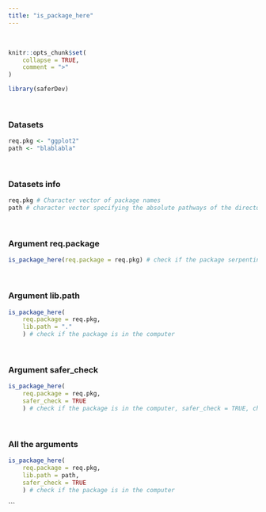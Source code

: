 ---
title: "is_package_here"
---
<br>

```{r, include = FALSE}
knitr::opts_chunk$set(
    collapse = TRUE,
    comment = ">"
)
```

```{r setup}
library(saferDev)
```
<br>

### Datasets
```{r}
req.pkg <- "ggplot2"
path <- "blablabla"
```
<br>

### Datasets info
```{r}
req.pkg # Character vector of package names
path # character vector specifying the absolute pathways of the directories, this lib.path will return an error
```
<br>

### Argument req.package
```{r, echo = TRUE, error = TRUE}
is_package_here(req.package = req.pkg) # check if the package serpentine is in the computer
```
<br>

### Argument lib.path
```{r, echo = TRUE, error = TRUE}
is_package_here(
    req.package = req.pkg,
    lib.path = "."
    ) # check if the package is in the computer
```
<br>

### Argument safer_check
```{r, echo = TRUE, error = TRUE}
is_package_here(
    req.package = req.pkg,
    safer_check = TRUE
    ) # check if the package is in the computer, safer_check = TRUE, checkings are performed before main code running 
```
<br>

### All the arguments
```{r, echo = TRUE, error = TRUE}
is_package_here(
    req.package = req.pkg,
    lib.path = path,
    safer_check = TRUE
    ) # check if the package is in the computer
```
```